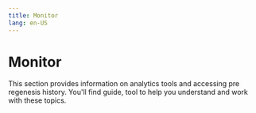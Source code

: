 ```yaml
---
title: Monitor
lang: en-US
---
```



# Monitor

This section provides information on analytics tools and accessing pre regenesis history. You'll find guide, tool to help you understand and work with these topics.

<Cards>
  <Card title="Analytics tools" href="/builders/tools/monitor/analytics-tools" />
  <Card title="Accessing pre Regenesis history" href="/builders/tools/monitor/regenesis-history" />
</Cards>